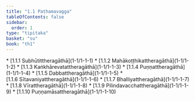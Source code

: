 ```yaml
---
title: "1.1 Paṭhamavagga"
tableOfContents: false
sidebar:
  order: 1
type: "tipitaka"
basket: "su"
book: "th1"
---
```



<DynamicBreadcrumb />



<TableOfContents book="th1" section="1.1">
* [1.1.1 Subhūtittheragāthā](1-1/1-1-1)
* [1.1.2 Mahākoṭṭhikattheragāthā](1-1/1-1-2)
* [1.1.3 Kaṅkhārevatattheragāthā](1-1/1-1-3)
* [1.1.4 Puṇṇattheragāthā](1-1/1-1-4)
* [1.1.5 Dabbattheragāthā](1-1/1-1-5)
* [1.1.6 Sītavaniyattheragāthā](1-1/1-1-6)
* [1.1.7 Bhalliyattheragāthā](1-1/1-1-7)
* [1.1.8 Vīrattheragāthā](1-1/1-1-8)
* [1.1.9 Pilindavacchattheragāthā](1-1/1-1-9)
* [1.1.10 Puṇṇamāsattheragāthā](1-1/1-1-10)
</TableOfContents>